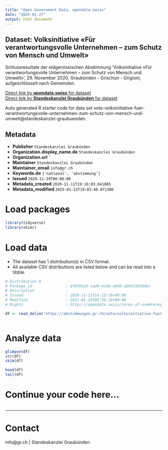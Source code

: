 ```yaml
---
title: "Open Government Data, opendata.swiss"
date: "2025-01-27"
output: html_document
---
```


## Dataset: Volksinitiative «Für verantwortungsvolle Unternehmen – zum Schutz von Mensch und Umwelt»

Schlussresultate der eidgenössischen Abstimmung 'Volksinitiative «Für verantwortungsvolle Unternehmen – zum Schutz von Mensch und Umwelt»', 29. November 2020, Graubünden - Grischun - Grigioni, aufgeschlüsselt nach Gemeinden.

[Direct link by **opendata.swiss** for dataset](https://opendata.swiss/de/dataset/volksinitiative-fur-verantwortungsvolle-unternehmen-zum-schutz-von-mensch-und-umwelt)<br>
[Direct link by **Standeskanzlei Graubünden** for dataset](https://abstimmungen.gr.ch/vote/volksinitiative-fuer-verantwortungsvolle-unternehmen-zum-schutz-von-mensch-und-umwelt/data)

Auto generated R starter code for data set vote-volksinitiative-fuer-verantwortungsvolle-unternehmen-zum-schutz-von-mensch-und-umwelt@standeskanzlei-graubuenden.

## Metadata

- **Publisher** `Standeskanzlei Graubünden`
- **Organization.display_name.de** `Standeskanzlei Graubünden`
- **Organization.url** ``
- **Maintainer** `Standeskanzlei Graubünden`
- **Maintainer_email** `info@gr.ch`
- **Keywords.de** `['national', 'abstimmung']`
- **Issued** `2020-11-29T00:00:00`
- **Metadata_created** `2020-11-11T19:16:03.641885`
- **Metadata_modified** `2025-01-22T18:03:48.071306`


# Load packages

```r

library(tidyverse)
library(skimr)

```

# Load data

-   The dataset has 1 distribution(s) in CSV format.
-   All available CSV distributions are listed below and can be read into a tibble.

```r

# Distribution 0
# Package_id               : af970a3d-1ad9-4cbb-a048-ab05f2b584bc
# Description              : 
# Issued                   : 2020-11-11T14:13:16+00:00
# Modified                 : 2022-01-19T06:36:18+00:00
# Rights                   : https://opendata.swiss/terms-of-use#terms_by

df <- read_delim('https://abstimmungen.gr.ch/vote/volksinitiative-fuer-verantwortungsvolle-unternehmen-zum-schutz-von-mensch-und-umwelt/data-csv')



```

# Analyze data

```r

glimpse(df)
str(df)
skim(df)

head(df)
tail(df)

```

# Continue your code here...

```r

```

------------------------------------------------------------------------

# Contact

info@gr.ch | Standeskanzlei Graubünden
